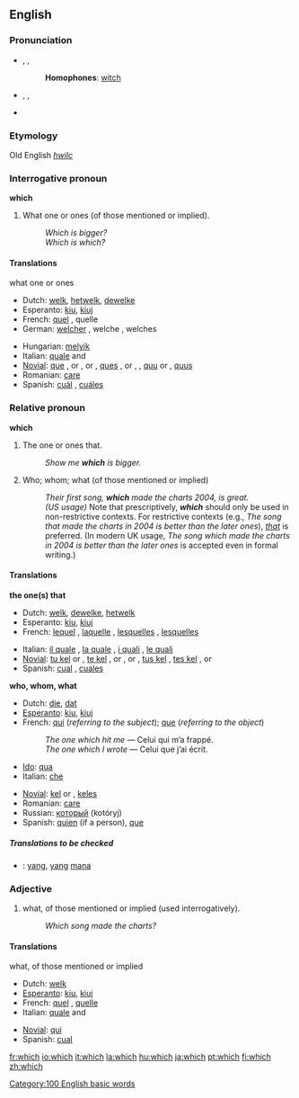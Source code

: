 ==English==

{{rank|by|on|her|24|which|have|or|from}}

===Pronunciation===
*{{AHD|wĭch}}, {{IPA|/wɪtʃ/}}, {{SAMPA|/wItS/}}
*:'''Homophones''': [[witch]]
*{{AHD|hwĭch}}, {{IPA|/ʍɪtʃ/}}, {{SAMPA|/WItS/}}
*{{audio|en-us-which.ogg|Audio (US)}}
===Etymology===
Old English ''[[hwilc]]''

===Interrogative pronoun===
'''which'''

# What one or ones (of those mentioned or implied).
#: ''Which is bigger?''
#: ''Which is which?''

====Translations====
;what one or ones
{{top}}
*Dutch: [[welk]], [[hetwelk]], [[dewelke]]
*Esperanto: [[kiu]], [[kiuj]]
*French: [[quel]] {{m}}, quelle {{f}}
*German: [[welcher]] {{m}}, welche {{f}}, welches {{n}}
{{mid}}
*Hungarian: [[melyik]]
*Italian: [[quale]] {{m}} and {{f}}
*[[Novial]]: [[que]] {{m}}, {{f}} or {{n}}, {{s}} or {{p}}, [[ques]] {{m}}, {{f}} or {{n}}, {{p}}, [[quu]] {{n}} {{s}} or {{p}}, [[quus]] {{n}} {{p}}
*Romanian: [[care]]
*Spanish: [[cuál]] {{s}}, [[cuáles]] {{p}}
{{bottom}}

===Relative pronoun===
'''which'''

# The one or ones that.
#: ''Show me '''which''' is bigger.''
# Who; whom; what (of those mentioned or implied)
#: ''Their first song, '''which''' made the charts 2004, is great.''
#: ''(US usage)'' Note that prescriptively, '''''which''''' should only be used in non-restrictive contexts. For restrictive contexts (e.g., ''The song that made the charts in 2004 is better than the later ones''), ''[[that]]'' is preferred.  (In modern UK usage, ''The song which made the charts in 2004 is better than the later ones'' is accepted even in formal writing.)

====Translations====
'''the one(s) that'''
{{top}}
*Dutch: [[welk]], [[dewelke]], [[hetwelk]]
*Esperanto: [[kiu]], [[kiuj]]
*French: [[lequel]] {{m}}, [[laquelle]] {{f}}, [[lesquelles]] {{p}}, [[lesquelles]] {{f}} {{p}}
{{mid}}
*Italian: [[il quale]] {{m}}, [[la quale]] {{f}}, [[i quali]] {{p}}, [[le quali]] {{f}} {{p}}
*[[Novial]]: [[tu kel]] {{n}} {{s}} or {{p}}, [[te kel]] {{m}}, {{f}} or {{n}}, {{s}} or {{p}}, [[tus kel]] {{n}} {{p}}, [[tes kel]] {{m}}, {{f}} or {{n}} {{p}}
*Spanish: [[cual]] {{s}}, [[cuales]] {{p}}
{{bottom}}

'''who, whom, what'''
{{top}}
*Dutch: [[die]], [[dat]]
*[[Esperanto]]: [[kiu]], [[kiuj]]
*French: [[qui]] (''referring to the subject''); [[que]] (''referring to the object'')
*:''The one which hit me'' — Celui qui m’a frappé.
*:''The one which I wrote'' — Celui que j’ai écrit.
*[[Ido]]: [[qua]]
*Italian: [[che]]
{{mid}}
*[[Novial]]: [[kel]] {{s}} or {{p}}, [[keles]] {{p}}
*Romanian: [[care]]
*Russian: [[который]] (kotóryj)
*Spanish: [[quien]] (if a person), [[que]]
{{bottom}}

=====Translations to be checked=====
{{checktrans}}
*{{ttbc|Indonesian}}: [[yang]], [[yang]] [[mana]]

===Adjective===
# what, of those mentioned or implied (used interrogatively).
#: ''Which song made the charts?''

====Translations====
;what, of those mentioned or implied
{{top}}
*Dutch: [[welk]]
*[[Esperanto]]: [[kiu]], [[kiuj]]
*French: [[quel]] {{m}}, [[quelle]] {{f}}
*Italian: [[quale]] {{m}} and {{f}}
{{mid}}
*[[Novial]]: [[qui]]
*Spanish: [[cual]]
{{bottom}}

[[Category:100 English basic words]]

[[fr:which]]
[[io:which]]
[[it:which]]
[[la:which]]
[[hu:which]]
[[ja:which]]
[[pt:which]]
[[fi:which]]
[[zh:which]]
